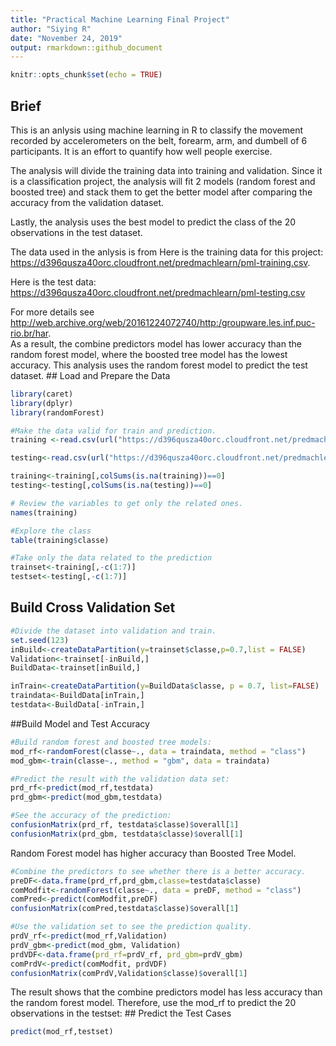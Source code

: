```yaml
---
title: "Practical Machine Learning Final Project"
author: "Siying R"
date: "November 24, 2019"
output: rmarkdown::github_document
---
```


```r
knitr::opts_chunk$set(echo = TRUE)
```
## Brief

This is an anlysis using machine learning in R to classify the movement recorded by accelerometers on the belt, forearm, arm, and dumbell of 6 participants. It is an effort to quantify how well people exercise.

The analysis will divide the training data into training and validation. Since it is a classification project, the analysis will fit 2 models (random forest and boosted tree) and stack them to get the better model after comparing the accuracy from the validation dataset. 

Lastly, the analysis uses the best model to predict the class of the 20 observations in the test dataset. 

The data used in the anlysis is from 
Here is the training data for this project:
<https://d396qusza40orc.cloudfront.net/predmachlearn/pml-training.csv>.

Here is the test data:
<https://d396qusza40orc.cloudfront.net/predmachlearn/pml-testing.csv>

For more details see <http://web.archive.org/web/20161224072740/http:/groupware.les.inf.puc-rio.br/har>.  
As a result, the combine predictors model has lower accuracy than the random forest model, where the boosted tree model has the lowest accuracy. This analysis uses the random forest model to predict the test dataset.
## Load and Prepare the Data
```r

library(caret)
library(dplyr)
library(randomForest)
```

```r
#Make the data valid for train and prediction. 
training <-read.csv(url("https://d396qusza40orc.cloudfront.net/predmachlearn/pml-training.csv"), na.strings=c("NA","#DIV/0!", ""))

testing<-read.csv(url("https://d396qusza40orc.cloudfront.net/predmachlearn/pml-testing.csv"), na.strings=c("NA","#DIV/0!", ""))

training<-training[,colSums(is.na(training))==0]
testing<-testing[,colSums(is.na(testing))==0]

# Review the variables to get only the related ones.
names(training)

#Explore the class
table(training$classe)

#Take only the data related to the prediction
trainset<-training[,-c(1:7)]
testset<-testing[,-c(1:7)]

```
## Build Cross Validation Set
```r
#Divide the dataset into validation and train. 
set.seed(123)
inBuild<-createDataPartition(y=trainset$classe,p=0.7,list = FALSE)
Validation<-trainset[-inBuild,]
BuildData<-trainset[inBuild,]

inTrain<-createDataPartition(y=BuildData$classe, p = 0.7, list=FALSE)
traindata<-BuildData[inTrain,]
testdata<-BuildData[-inTrain,]
```

##Build Model and Test Accuracy
```r
#Build random forest and boosted tree models:
mod_rf<-randomForest(classe~., data = traindata, method = "class")
mod_gbm<-train(classe~., method = "gbm", data = traindata)
```

```r
#Predict the result with the validation data set:
prd_rf<-predict(mod_rf,testdata)
prd_gbm<-predict(mod_gbm,testdata)

#See the accuracy of the prediction:
confusionMatrix(prd_rf, testdata$classe)$overall[1]
confusionMatrix(prd_gbm, testdata$classe)$overall[1]
```
Random Forest model has higher accuracy than Boosted Tree Model. 

```r
#Combine the predictors to see whether there is a better accuracy.
preDF<-data.frame(prd_rf,prd_gbm,classe=testdata$classe)
comModfit<-randomForest(classe~., data = preDF, method = "class")
comPred<-predict(comModfit,preDF)
confusionMatrix(comPred,testdata$classe)$overall[1]

#Use the validation set to see the prediction quality.
prdV_rf<-predict(mod_rf,Validation)
prdV_gbm<-predict(mod_gbm, Validation)
prdVDF<-data.frame(prd_rf=prdV_rf, prd_gbm=prdV_gbm)
comPrdV<-predict(comModfit, prdVDF)
confusionMatrix(comPrdV,Validation$classe)$overall[1]
```

The result shows that the combine predictors model has less accuracy than the random forest model. Therefore, use the mod_rf to predict the 20 observations in the testset:
## Predict the Test Cases
```r
predict(mod_rf,testset)

```
